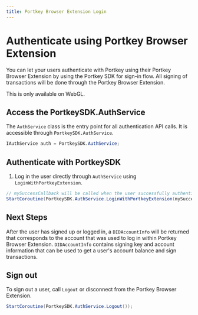 ```yaml
---
title: Portkey Browser Extension Login
---
```


# Authenticate using Portkey Browser Extension

You can let your users authenticate with Portkey using their Portkey Browser Extension by using the Portkey SDK for sign-in flow. All signing of transactions will be done through the Portkey Browser Extension.

This is only available on WebGL.

## Access the PortkeySDK.AuthService

The `AuthService` class is the entry point for all authentication API calls. It is accessible through `PortkeySDK.AuthService`.

```c#
IAuthService auth = PortkeySDK.AuthService;
```

## Authenticate with PortkeySDK

1. Log in the user directly through `AuthService` using `LoginWithPortkeyExtension`.

```c#
// mySuccessCallback will be called when the user successfully authenticated with Portkey Browser Extension.
StartCoroutine(PortkeySDK.AuthService.LoginWithPortkeyExtension(mySuccessCallback));
```

## Next Steps

After the user has signed up or logged in, a `DIDAccountInfo` will be returned that corresponds to the account that was used to log in within Portkey Browser Extension. `DIDAccountInfo` contains signing key and account information that can be used to get a user's account balance and sign transactions.

## Sign out

To sign out a user, call `Logout` or disconnect from the Portkey Browser Extension.
```c#
StartCoroutine(PortkeySDK.AuthService.Logout());
```